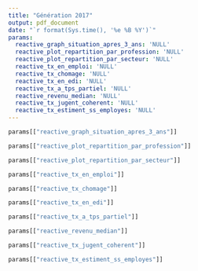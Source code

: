 ```yaml
---
title: "Génération 2017"
output: pdf_document
date: "`r format(Sys.time(), '%e %B %Y')`"
params:
  reactive_graph_situation_apres_3_ans: 'NULL'
  reactive_plot_repartition_par_profession: 'NULL'
  reactive_plot_repartition_par_secteur: 'NULL'
  reactive_tx_en_emploi: 'NULL'
  reactive_tx_chomage: 'NULL'
  reactive_tx_en_edi: 'NULL'
  reactive_tx_a_tps_partiel: 'NULL'
  reactive_revenu_median: 'NULL'
  reactive_tx_jugent_coherent: 'NULL'
  reactive_tx_estiment_ss_employes: 'NULL'
---
```



```r
params[["reactive_graph_situation_apres_3_ans"]]
```

```r
params[["reactive_plot_repartition_par_profession"]]
```

```r
params[["reactive_plot_repartition_par_secteur"]]
```

```r
params[["reactive_tx_en_emploi"]]
```

```r
params[["reactive_tx_chomage"]]
```

```r
params[["reactive_tx_en_edi"]]
```

```r
params[["reactive_tx_a_tps_partiel"]]
```

```r
params[["reactive_revenu_median"]]
```

```r
params[["reactive_tx_jugent_coherent"]]
```

```r
params[["reactive_tx_estiment_ss_employes"]]
```
